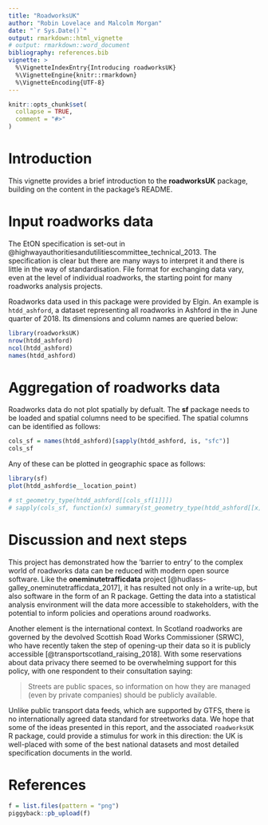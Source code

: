 ```yaml
---
title: "RoadworksUK"
author: "Robin Lovelace and Malcolm Morgan"
date: "`r Sys.Date()`"
output: rmarkdown::html_vignette
# output: rmarkdown::word_document
bibliography: references.bib
vignette: >
  %\VignetteIndexEntry{Introducing roadworksUK}
  %\VignetteEngine{knitr::rmarkdown}
  %\VignetteEncoding{UTF-8}
---
```


```r
knitr::opts_chunk$set(
  collapse = TRUE,
  comment = "#>"
)
```

<!-- # Glossary -->

<!-- - Fixed Penalty Notice (FPN): -->
<!-- - New Roads and Street Works Act 1991 ([NRSWA](http://www.legislation.gov.uk/ukpga/1991/22/contents)): Legislation empowering LHAs to inspect the work of undertakers that impact public roads. -->
<!-- <!-- todo: check --> 
<!-- - Reactive vs collaborative: reactive projects are ones that are unplanned, collaborative projects are planned. There is also a question of timescales of fixing - urgent or standard and major activities. Urgent activities have the greatest impact -->
<!-- - Roadworks: -->
<!-- - Streetworks:  -->
<!-- - Traffic Management type (TM type): how the LHA manages traffic around road works, including traffic lights -->
<!-- - Undertaker: The entity undertaking the roadworks -->



# Introduction

<!-- Roadworks and streetworks (which we collectively refer to as roadworks for simplicity in this report, see glossary) are an understudied yet vital part of the transport system. -->
<!-- Without them roads and associated pavements and other structures would gradually fall into a state of disrepair damaging to all road users. -->
<!-- Although only a small fraction of roadworks are for road users, -->
<!-- <!-- (xx% as revealed subseqently in the report) --> 
<!-- it is worth seeing the evidence of the disruption they cause in the wider context of the need for work to be done to keep transport and other key systems working for the benefit of all in society. -->

<!-- Lane rental has been in operation since 2013 in London and Kent -->

<!-- A government commissioned report evaluated the effectiveness of permit schemes which found that "LHAs with permit schemes reported that they have increased control of the road network" [@ecorys_evaluation_2017]. -->



<!-- Three levels of regulation: -->

<!-- - Noticing: This is a statutary requirement that demands undertakers to inform the LHA that works will be undertaken. -->
<!-- - Permiting -->
<!-- - Lane rental: provides an additional layer of control, so far only implemented in London and Kent and only affecting a small fraction (~5% by length) of roads by length. -->

This vignette provides a brief introduction to the **roadworksUK** package, building on the content in the package's README.

# Input roadworks data

The EtON specification is set-out in @highwayauthoritiesandutilitiescommittee_technical_2013.
The specification is clear but there are many ways to interpret it and there is little in the way of standardisation.
File format for exchanging data vary, even at the level of individual roadworks, the starting point for many roadworks analysis projects.

Roadworks data used in this package were provided by Elgin.
An example is `htdd_ashford`, a dataset representing all roadworks in Ashford in the in June quarter of 2018.
Its dimensions and column names are queried below:

```r
library(roadworksUK)
nrow(htdd_ashford)
ncol(htdd_ashford)
names(htdd_ashford)
```

# Aggregation of roadworks data

Roadworks data do not plot spatially by defualt.
The **sf** package needs to be loaded and spatial columns need to be specified.
The spatial columns can be identified as follows:

```r
cols_sf = names(htdd_ashford)[sapply(htdd_ashford, is, "sfc")]
cols_sf
```

Any of these can be plotted in geographic space as follows:


```r
library(sf)
plot(htdd_ashford$e__location_point)
```

<!-- These have the following geometry types: -->

```r
# st_geometry_type(htdd_ashford[[cols_sf[1]]])
# sapply(cols_sf, function(x) summary(st_geometry_type(htdd_ashford[[x]])))
```




<!-- # Road traffic data -->

# Discussion and next steps

This project has demonstrated how the 'barrier to entry' to the complex world of roadworks data can be reduced with modern open source software.
Like the **oneminutetrafficdata** project [@hudlass-galley_oneminutetrafficdata_2017], it has resulted not only in a write-up, but also software in the form of an R package.
Getting the data into a statistical analysis environment will the data more accessible to stakeholders, with the potential to inform policies and operations around roadworks.


Another element is the international context.
In Scotland roadworks are governed by the devolved Scottish Road Works Commissioner (SRWC), who have recently taken the step of opening-up their data so it is publicly accessible [@transportscotland_raising_2018].
With some reservations about data privacy there seemed to be overwhelming support for this policy, with one respondent to their consultation saying:

> Streets are public spaces, so 
information on how they are
managed (even by private companies) should be publicly
available.

Unlike public transport data feeds, which are supported by GTFS, there is no internationally agreed data standard for streetworks data. 
We hope that some of the ideas presented in this report, and the associated `roadworksUK` R package, could provide a stimulus for work in this direction:
the UK is well-placed with some of the best national datasets and most detailed specification documents in the world.

<!-- # References to add -->

<!-- [@hussain_process_2017] -->

<!-- [@hussain_evaluating_2016] -->

<!-- [@kcchighways_measuring_2014] -->

# References

```r
f = list.files(pattern = "png")
piggyback::pb_upload(f)
```

